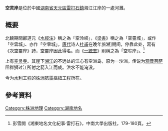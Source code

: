 '''空灵岸'''是位於中國[[湖南省|湖南省]][[天元區|天元區]][[雷打石鎮|雷打石鎮]]湘江江岸的一處河灘。

== 概要 ==

北魏期間酈道元《[[水經注|水經注]]》稱之為「空泠峽」，《[[梁書|梁書]]》稱之為「空靈城」，或作「空雲城」、亦作「空零城」，[[唐代|唐代]]诗人[[杜甫|杜甫]]在晚年旅湘]期间，停靠此处，寫有《次空靈岸》詩，空靈岸因此得名。而《[[一統志|一統志]]》則稱之為「空聆岸」。<ref>彭雪開《湘東地名文化紀事·雷打石》，中南大學出版社，179-180頁。</ref>

上有[[空灵寺|空灵寺]]。其崖下[[湘江|湘江]]的不远处的江心有空洲岛，原为一沙洲。传说为[[观音菩萨|观音菩萨]]阻群狮过江所射之箭入江而成。洪水不能淹没。

今为[[水利工程|水利工程]]的[[株洲航電樞紐工程|株洲航電樞紐工程]]所在。

== 參考資料 ==
{{reflist}}

{{wikisource|全唐詩/卷223#次空靈岸}}

{{湖南小作品}}

[[Category:株洲地理|Category:株洲地理]]
[[Category:湖南地名|Category:湖南地名]]